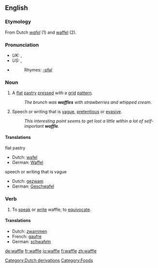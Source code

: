{{wikipedia}}
==English==

===Etymology===
From Dutch ''[[wafel]]'' (1) and <!--possibly --> [[waffel]] (2).

===Pronunciation===
*''UK:'' {{IPA|/ˈwɒfl/}}, {{SAMPA|/"wOfl/}}
*''US:'' {{IPA|/ˈwɑːfl/, /ˈwɔːfl/}}, {{SAMPA|/"wOfl/, /"wAfl/}}
*{{audio|en-us-waffle.ogg|Audio (US)}}
*:Rhymes: [[Rhymes:English:-ɒfəl|-ɒfəl]]

===Noun===
{{en-noun}}

# {{countable}} A [[flat]] [[pastry]] [[press]]ed with a [[grid]] [[pattern]].
#: ''The brunch was '''waffles''' with strawberries and whipped cream.''
# {{uncountable}} Speech or writing that is [[vague]], [[pretentious]] or [[evasive]].
#: ''This interesting point seems to get lost a little within a lot of self-important '''waffle'''.''

====Translations====
;flat pastry
{{top}}
*Dutch: [[wafel]] {{f}}
*German: [[Waffel]] {{f}}
{{mid}}
{{bottom}}

;speech or writing that is vague
{{top}}
*Dutch: [[gezwam]] {{n}}
*German: [[Geschwafel]] {{n}}
{{mid}}
{{bottom}}

===Verb===
{{en-verb|waffl|ing}}

# To [[speak]] or [[write]] waffle; to [[equivocate]].

====Translations====
{{top}}
*Dutch: [[zwammen]]
*French: [[gaufre]]
*German: [[schwafeln]]
{{mid}}
{{bottom}}

[[Category:Dutch derivations]]
[[Category:Foods]]

[[de:waffle]]
[[fr:waffle]]
[[io:waffle]]
[[fi:waffle]]
[[zh:waffle]]